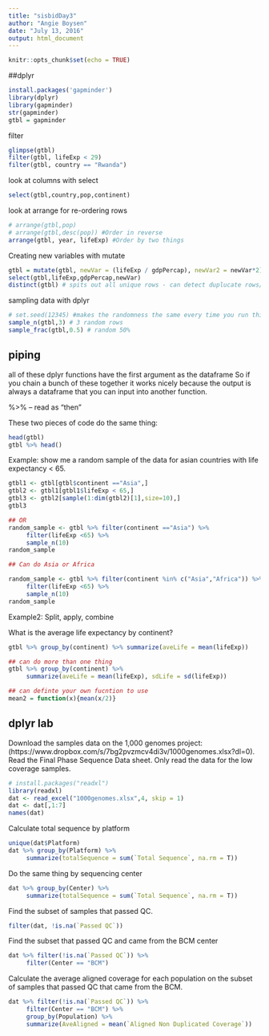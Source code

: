 ```yaml
---
title: "sisbidDay3"
author: "Angie Boysen"
date: "July 13, 2016"
output: html_document
---
```


```r
knitr::opts_chunk$set(echo = TRUE)
```

##dplyr

```r
install.packages('gapminder')
library(dplyr)
library(gapminder)
str(gapminder)
gtbl = gapminder

```

filter
```r
glimpse(gtbl)
filter(gtbl, lifeExp < 29)
filter(gtbl, country == "Rwanda")
```


look at columns with select
```r
select(gtbl,country,pop,continent)

```

look at arrange for re-ordering rows
```r
# arrange(gtbl,pop)
# arrange(gtbl,desc(pop)) #Order in reverse
arrange(gtbl, year, lifeExp) #Order by two things
```

Creating new variables with mutate
```r
gtbl = mutate(gtbl, newVar = (lifeExp / gdpPercap), newVar2 = newVar*2)
select(gtbl,lifeExp,gdpPercap,newVar)
distinct(gtbl) # spits out all unique rows - can detect duplucate rows/errors in database
```

sampling data with dplyr
```r
# set.seed(12345) #makes the randomness the same every time you run this
sample_n(gtbl,3) # 3 random rows
sample_frac(gtbl,0.5) # random 50%
```

## piping

all of these dplyr functions have the first argument as the dataframe
So if you chain a bunch of these together it works nicely because the output is always a dataframe that you can input into another function.

%>% -- read as "then"

These two pieces of code do the same thing:
```r
head(gtbl)
gtbl %>% head()
```

Example: show me a random sample of the data for asian countries with life expectancy < 65.
```r
gtbl1 <- gtbl[gtbl$continent =="Asia",]
gtbl2 <- gtbl1[gtbl1$lifeExp < 65,]
gtbl3 <- gtbl2[sample(1:dim(gtbl2)[1],size=10),]
gtbl3

## OR
random_sample <- gtbl %>% filter(continent =="Asia") %>%
     filter(lifeExp <65) %>%
     sample_n(10)
random_sample

## Can do Asia or Africa

random_sample <- gtbl %>% filter(continent %in% c("Asia","Africa")) %>%
     filter(lifeExp <65) %>%
     sample_n(10)
random_sample
```

Example2: Split, apply, combine

What is the average life expectancy by continent?

```r
gtbl %>% group_by(continent) %>% summarize(aveLife = mean(lifeExp))

## can do more than one thing
gtbl %>% group_by(continent) %>% 
     summarize(aveLife = mean(lifeExp), sdLife = sd(lifeExp))

## can definte your own fucntion to use
mean2 = function(x){mean(x/2)}

```

## dplyr lab
Download the samples data on the 1,000 genomes project: (https://www.dropbox.com/s/7bg2pvzmcv4di3v/1000genomes.xlsx?dl=0).
Read the Final Phase Sequence Data sheet. Only read the data for the low coverage samples.
```r
# install.packages("readxl")
library(readxl)
dat <- read_excel("1000genomes.xlsx",4, skip = 1)
dat <- dat[,1:7]
names(dat)
```

Calculate total sequence by platform

```r
unique(dat$Platform)
dat %>% group_by(Platform) %>% 
     summarize(totalSequence = sum(`Total Sequence`, na.rm = T))
```

Do the same thing by sequencing center
```r
dat %>% group_by(Center) %>% 
     summarize(totalSequence = sum(`Total Sequence`, na.rm = T))

```

Find the subset of samples that passed QC.

```r
filter(dat, !is.na(`Passed QC`))
```

Find the subset that passed QC and came from the BCM center
```r
dat %>% filter(!is.na(`Passed QC`)) %>%
     filter(Center == "BCM")
```

Calculate the average aligned coverage for each population on the subset of samples that passed QC that came from the BCM.
```r
dat %>% filter(!is.na(`Passed QC`)) %>%
     filter(Center == "BCM") %>% 
     group_by(Population) %>%
     summarize(AveAligned = mean(`Aligned Non Duplicated Coverage`))
```


